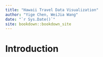 ```yaml
--- 
title: "Hawaii Travel Data Visualization"
author: "Yige Chen, WeiJia Wang"
date: "`r Sys.Date()`"
site: bookdown::bookdown_site
---
```


# Introduction

